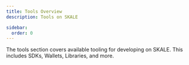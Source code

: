 ```yaml
---
title: Tools Overview
description: Tools on SKALE

sidebar:
  order: 0
---
```




The tools section covers available tooling for developing on SKALE. This includes SDKs, Wallets, Libraries, and more.

<CardGrid>
	<LinkCard
		title="Discover Integrations"
		href="/builders/tools#explore-tools-by-category"
		/>
	<LinkCard
		title="Add your Integration"
		href="https://github.com/skalenetwork/docs.skale.space/tree/main/src/content/docs/builders/tools"
		/>
</CardGrid>

<Tools client:load/>
